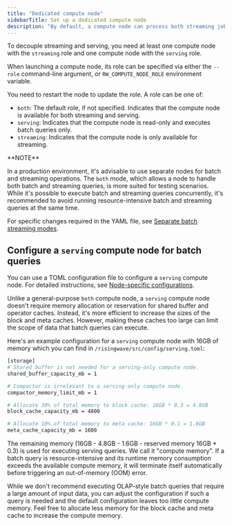 ```yaml
---
title: "Dedicated compute node"
sidebarTitle: Set up a dedicated compute node
description: "By default, a compute node can process both streaming jobs and ad-hoc queries (i.e. serving). Alternatively, you can process streaming and serving by different compute nodes respectively, to mitigate resource contention or to isolate streaming or serving failure. This guide introduces how to set up such dedicated compute nodes to decouple streaming and serving."
---
```


To decouple streaming and serving, you need at least one compute node with the `streaming` role and one compute node with the `serving` role.

When launching a compute node, its role can be specified via either the `--role` command-line argument, or `RW_COMPUTE_NODE_ROLE` environment variable.

You need to restart the node to update the role. A role can be one of:

* `both`: The default role, if not specified. Indicates that the compute node is available for both streaming and serving.
* `serving`: Indicates that the compute node is read-only and executes batch queries only.
* `streaming`: Indicates that the compute node is only available for streaming.

<Info>
**NOTE**

In a production environment, it's advisable to use separate nodes for batch and streaming operations. The `both` mode, which allows a node to handle both batch and streaming queries, is more suited for testing scenarios. While it's possible to execute batch and streaming queries concurrently, it's recommended to avoid running resource-intensive batch and streaming queries at the same time.
</Info>

For specific changes required in the YAML file, see [Separate batch streaming modes](https://github.com/risingwavelabs/risingwave-operator/blob/main/docs/manifests/risingwave/advanced/separate-batch-streaming-modes.yaml).

## Configure a `serving` compute node for batch queries

You can use a TOML configuration file to configure a `serving` compute node. For detailed instructions, see [Node-specific configurations](/docs/current/node-specific-configurations/).

Unlike a general-purpose `both` compute node, a `serving` compute node doesn't require memory allocation or reservation for shared buffer and operator caches. Instead, it's more efficient to increase the sizes of the block and meta caches. However, making these caches too large can limit the scope of data that batch queries can execute.

Here's an example configuration for a `serving` compute node with 16GB of memory which you can find in `/risingwave/src/config/serving.toml`:

```bash
[storage]
# Shared buffer is not needed for a serving-only compute node.
shared_buffer_capacity_mb = 1

# Compactor is irrelevant to a serving-only compute node.
compactor_memory_limit_mb = 1

# Allocate 30% of total memory to block cache: 16GB * 0.3 = 4.8GB
block_cache_capacity_mb = 4800

# Allocate 10% of total memory to meta cache: 16GB * 0.1 = 1.6GB
meta_cache_capacity_mb = 1600
```

The remaining memory (16GB - 4.8GB - 1.6GB - reserved memory 16GB \* 0.3) is used for executing serving queries. We call it "compute memory". If a batch query is resource-intensive and its runtime memory consumption exceeds the available compute memory, it will terminate itself automatically before triggering an out-of-memory (OOM) error.

While we don't recommend executing OLAP-style batch queries that require a large amount of input data, you can adjust the configuration if such a query is needed and the default configuration leaves too little compute memory. Feel free to allocate less memory for the block cache and meta cache to increase the compute memory.
